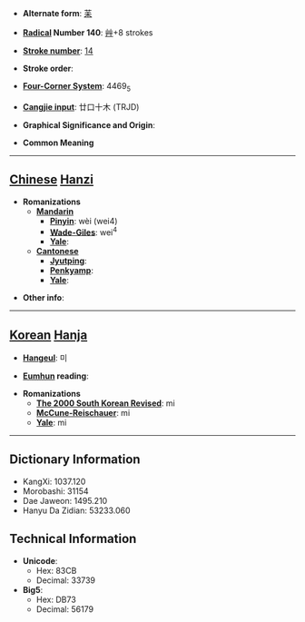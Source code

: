 * '''Alternate form''': [[苿]]

* '''[[Wiktionary:Chinese radical index| Radical]] Number 140''': [[Wiktionary:Chinese radical index 艸|艸]]+8 strokes

* '''[[Wiktionary:Chinese total strokes index|Stroke number]]''': [[Wiktionary:Chinese total strokes index 14|14]]

* '''Stroke order''': 

* '''[[Wiktionary:Chinese four corner index|Four-Corner System]]''': 4469<sub>5</sub>

* '''[[Wiktionary:Chinese Cangjie index|Cangjie input]]''': 廿口十木 (TRJD)

* '''Graphical Significance and Origin''': 

* '''Common Meaning'''

----

== [[Chinese]] [[Hanzi]] ==

* '''Romanizations'''
** '''[[Mandarin]]'''
*** '''[[Pinyin]]''': wèi (wei4)
*** '''[[Wade-Giles]]''': wei<sup>4</sup>
*** '''[[Yale]]''': 
** '''[[Cantonese]]'''
*** '''[[Jyutping]]''':
*** '''[[Penkyamp]]''': 
*** '''[[Yale]]''': 

* '''Other info''': 

----

== [[Korean]] [[Hanja]] ==

* '''[[Hangeul]]''': 미

* '''[[Eumhun]] reading''': 

* '''Romanizations'''
** '''[[The 2000 South Korean Revised Romanization|The 2000 South Korean Revised]]''': mi
** '''[[McCune-Reischauer]]''': mi
** '''[[Yale]]''': mi

----

== Dictionary Information ==

* KangXi: 1037.120
* Morobashi: 31154
* Dae Jaweon: 1495.210
* Hanyu Da Zidian: 53233.060

== Technical Information ==

* '''Unicode''':
** Hex: 83CB
** Decimal: 33739
* '''Big5''':
** Hex: DB73
** Decimal: 56179